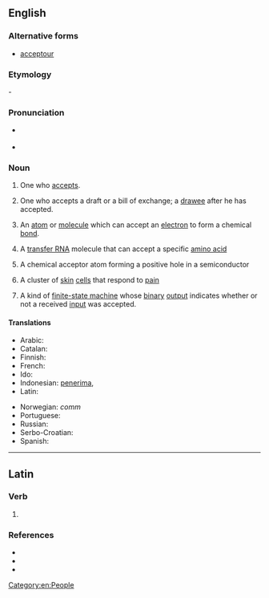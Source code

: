 ==English==

===Alternative forms===
* {{qualifier|obsolete|rare}} [[acceptour]]

===Etymology===
{{suffix|en|accept|or}}-

===Pronunciation===
* {{a|RP}} {{IPA|en|/əkˈsɛptə(ɹ)/}}
* {{a|GenAm}} {{IPA|en|/ək.ˈsɛp.tɚ/|/æk.ˈsɛp.tɚ/}}

===Noun===
{{en-noun}}

# One who [[accept]]s.
# {{lb|en|legal|commerce}} One who accepts a draft or a bill of exchange; a [[drawee]] after he has accepted.
# {{lb|en|chemistry}} An [[atom]] or [[molecule]] which can accept an [[electron]] to form a chemical [[bond]].
# {{lb|en|biochemistry}} A [[transfer RNA]] molecule that can accept a specific [[amino acid]]
# {{lb|en|physics}} A chemical acceptor atom forming a positive hole in a semiconductor
# {{lb|en|physiology}} A cluster of [[skin]] [[cell]]s that respond to [[pain]]
# {{lb|en|comptheory}} A kind of [[finite-state machine]] whose [[binary]] [[output]] indicates whether or not a received [[input]] was accepted.

====Translations====
{{trans-top|one who accepts}}
* Arabic: {{t+|ar|قَابِل}}
* Catalan: {{t+|ca|acceptant|m|f}}
* Finnish: {{t+|fi|vastaanottaja}}
* French: {{t+|fr|accepteur|m}}
* Ido: {{t+|io|aceptanto}}
* Indonesian: [[terima|penerima]], {{t+|id|akseptor}}
* Latin: {{t|la|acceptator}}
{{trans-mid}}
* Norwegian: ''comm'' {{t|no|akseptant|c}}
* Portuguese: {{t|pt|aceitador|m}}
* Russian: {{t+|ru|акцепта́нт|m}}
* Serbo-Croatian: {{t+|sh|akceptor|m}}
* Spanish: {{t+|es|aceptador|m}}
{{trans-bottom}}

{{trans-top|law}}
{{trans-mid}}
{{trans-bottom}}

{{trans-top|chemistry}}
{{trans-mid}}
{{trans-bottom}}

{{trans-top|biochemistry}}
{{trans-mid}}
{{trans-bottom}}

{{trans-top|physics}}
{{trans-mid}}
{{trans-bottom}}

{{trans-top|physiology}}
{{trans-mid}}
{{trans-bottom}}

{{trans-top|comptheory}}
{{trans-mid}}
{{trans-bottom}}

[[Category:en:People]]

----

==Latin==

===Verb===
{{la-verb-form|acceptor}}

# {{inflection of|la|acceptō||1|s|pres|pasv|indc}}

===References===
* {{R:L&S}}
* {{R:du Cange}}
* {{R:Gaffiot}}